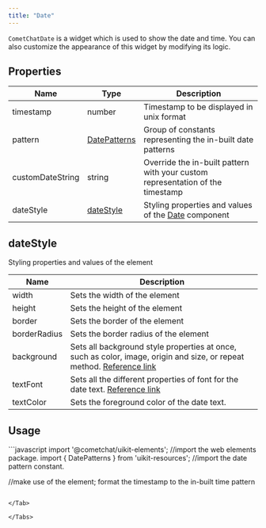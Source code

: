 ```yaml
---
title: "Date"
---
```




`CometChatDate` is a widget which is used to show the date and time. You can also customize the appearance of this widget by modifying its logic.

## Properties

| Name             | Type                                              | Description                                                                       |
| ---------------- | ------------------------------------------------- | --------------------------------------------------------------------------------- |
| timestamp        | number                                            | Timestamp to be displayed in unix format                                          |
| pattern          | [DatePatterns](/web-shared/datepatterns)     | Group of constants representing the in-built date patterns                        |
| customDateString | string                                            | Override the in-built pattern with your custom representation of the timestamp    |
| dateStyle        | [dateStyle](/ui-kit/react/v4/date#datestyle) | Styling properties and values of the [Date](/ui-kit/react/v4/date) component |

## dateStyle

Styling properties and values of the element

| Name         | Description                                                                                                                                                                          |
| ------------ | ------------------------------------------------------------------------------------------------------------------------------------------------------------------------------------ |
| width        | Sets the width of the element                                                                                                                                                        |
| height       | Sets the height of the element                                                                                                                                                       |
| border       | Sets the border of the element                                                                                                                                                       |
| borderRadius | Sets the border radius of the element                                                                                                                                                |
| background   | Sets all background style properties at once, such as color, image, origin and size, or repeat method. [Reference link](https://developer.mozilla.org/en-US/docs/Web/CSS/background) |
| textFont     | Sets all the different properties of font for the date text. [Reference link](https://developer.mozilla.org/en-US/docs/Web/CSS/font)                                                 |
| textColor    | Sets the foreground color of the date text.                                                                                                                                          |

## Usage

<Tabs>
<Tab title="JavaScript">
```javascript
import '@cometchat/uikit-elements'; //import the web elements package.
import { DatePatterns } from 'uikit-resources'; //import the date pattern constant.

//make use of the element; format the timestamp to the in-built time pattern
<cometchat-date timestamp="1686234301" pattern={DatePatterns.time}></cometchat-date>
```

</Tab>

</Tabs>
